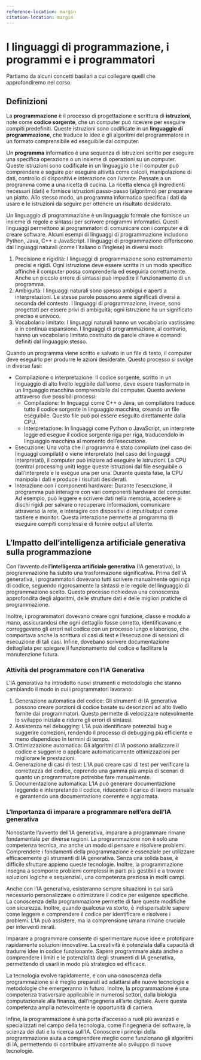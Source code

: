 ```yaml
---
reference-location: margin
citation-location: margin
---
```


# I linguaggi di programmazione, i programmi e i programmatori

Partiamo da alcuni concetti basilari a cui collegare quelli che approfondiremo nel corso.

## Definizioni

La **programmazione** è il processo di progettazione e scrittura di **istruzioni**, note come **codice sorgente**, che un computer può ricevere per eseguire compiti predefiniti. Queste istruzioni sono codificate in un **linguaggio di programmazione**, che traduce le idee e gli algoritmi del programmatore in un formato comprensibile ed eseguibile dal computer.

Un **programma** informatico è una sequenza di istruzioni scritte per eseguire una specifica operazione o un insieme di operazioni su un computer. Queste istruzioni sono codificate in un linguaggio che il computer può comprendere e seguire per eseguire attività come calcoli, manipolazione di dati, controllo di dispositivi e interazione con l'utente. Pensate a un programma come a una ricetta di cucina. La ricetta elenca gli ingredienti necessari (dati) e fornisce istruzioni passo-passo (algoritmo) per preparare un piatto. Allo stesso modo, un programma informatico specifica i dati da usare e le istruzioni da seguire per ottenere un risultato desiderato.

Un linguaggio di programmazione è un linguaggio formale che fornisce un insieme di regole e sintassi per scrivere programmi informatici. Questi linguaggi permettono ai programmatori di comunicare con i computer e di creare software. Alcuni esempi di linguaggi di programmazione includono Python, Java, C++ e JavaScript. I linguaggi di programmazione differiscono dai linguaggi naturali (come l'italiano o l'inglese) in diversi modi:

1. Precisione e rigidità: I linguaggi di programmazione sono estremamente precisi e rigidi. Ogni istruzione deve essere scritta in un modo specifico affinché il computer possa comprenderla ed eseguirla correttamente. Anche un piccolo errore di sintassi può impedire il funzionamento di un programma.
2. Ambiguità: I linguaggi naturali sono spesso ambigui e aperti a interpretazioni. Le stesse parole possono avere significati diversi a seconda del contesto. I linguaggi di programmazione, invece, sono progettati per essere privi di ambiguità; ogni istruzione ha un significato preciso e univoco.
3. Vocabolario limitato: I linguaggi naturali hanno un vocabolario vastissimo e in continua espansione. I linguaggi di programmazione, al contrario, hanno un vocabolario limitato costituito da parole chiave e comandi definiti dal linguaggio stesso.

Quando un programma viene scritto e salvato in un file di testo, il computer deve eseguirlo per produrre le azioni desiderate. Questo processo si svolge in diverse fasi:

- Compilazione o interpretazione: Il codice sorgente, scritto in un linguaggio di alto livello leggibile dall'uomo, deve essere trasformato in un linguaggio macchina comprensibile dal computer. Questo avviene attraverso due possibili processi:
    - Compilazione: In linguaggi come C++ o Java, un compilatore traduce tutto il codice sorgente in linguaggio macchina, creando un file eseguibile. Questo file può poi essere eseguito direttamente dalla CPU.
    - Interpretazione: In linguaggi come Python o JavaScript, un interprete legge ed esegue il codice sorgente riga per riga, traducendolo in linguaggio macchina al momento dell'esecuzione.
- Esecuzione: Una volta che il programma è stato compilato (nel caso dei linguaggi compilati) o viene interpretato (nel caso dei linguaggi interpretati), il computer può iniziare ad eseguire le istruzioni. La CPU (central processing unit) legge queste istruzioni dal file eseguibile o dall'interprete e le esegue una per una. Durante questa fase, la CPU manipola i dati e produce i risultati desiderati.
- Interazione con i componenti hardware: Durante l'esecuzione, il programma può interagire con vari componenti hardware del computer. Ad esempio, può leggere e scrivere dati nella memoria, accedere ai dischi rigidi per salvare o recuperare informazioni, comunicare attraverso la rete, e interagire con dispositivi di input/output come tastiere e monitor. Questa interazione permette al programma di eseguire compiti complessi e di fornire output all'utente.

## L'Impatto dell'intelligenza artificiale generativa sulla programmazione

Con l'avvento dell'**intelligenza artificiale generativa** (IA generativa), la programmazione ha subito una trasformazione significativa. Prima dell'IA generativa, i programmatori dovevano tutti scrivere manualmente ogni riga di codice, seguendo rigorosamente la sintassi e le regole del linguaggio di programmazione scelto. Questo processo richiedeva una conoscenza approfondita degli algoritmi, delle strutture dati e delle migliori pratiche di programmazione.

Inoltre, i programmatori dovevano creare ogni funzione, classe e modulo a mano, assicurandosi che ogni dettaglio fosse corretto, identificavano e correggevano gli errori nel codice con un processo lungo e laborioso, che comportava anche la scrittura di casi di test e l'esecuzione di sessioni di esecuzione di tali casi. Infine, dovebano scrivere documentazione dettagliata per spiegare il funzionamento del codice e facilitare la manutenzione futura.

### Attività del programmatore con l'IA Generativa

L'IA generativa ha introdotto nuovi strumenti e metodologie che stanno cambiando il modo in cui i programmatori lavorano:

1. Generazione automatica del codice: Gli strumenti di IA generativa possono creare porzioni di codice basate su descrizioni ad alto livello fornite dai programmatori. Questo permette di velocizzare notevolmente lo sviluppo iniziale e ridurre gli errori di sintassi.
2. Assistenza nel debugging: L'IA può identificare potenziali bug e suggerire correzioni, rendendo il processo di debugging più efficiente e meno dispendioso in termini di tempo.
3. Ottimizzazione automatica: Gli algoritmi di IA possono analizzare il codice e suggerire o applicare automaticamente ottimizzazioni per migliorare le prestazioni.
4. Generazione di casi di test: L'IA può creare casi di test per verificare la correttezza del codice, coprendo una gamma più ampia di scenari di quanto un programmatore potrebbe fare manualmente.
5. Documentazione automatica: L'IA può generare documentazione leggendo e interpretando il codice, riducendo il carico di lavoro manuale e garantendo una documentazione coerente e aggiornata.

### L'Importanza di imparare a programmare nell'era dell'IA generativa

Nonostante l'avvento dell'IA generativa, imparare a programmare rimane fondamentale per diverse ragioni. La programmazione non è solo una competenza tecnica, ma anche un modo di pensare e risolvere problemi. Comprendere i fondamenti della programmazione è essenziale per utilizzare efficacemente gli strumenti di IA generativa. Senza una solida base, è difficile sfruttare appieno queste tecnologie. Inoltre, la programmazione insegna a scomporre problemi complessi in parti più gestibili e a trovare soluzioni logiche e sequenziali, una competenza preziosa in molti campi.

Anche con l'IA generativa, esisteranno sempre situazioni in cui sarà necessario personalizzare o ottimizzare il codice per esigenze specifiche. La conoscenza della programmazione permette di fare queste modifiche con sicurezza. Inoltre, quando qualcosa va storto, è indispensabile sapere come leggere e comprendere il codice per identificare e risolvere i problemi. L'IA può assistere, ma la comprensione umana rimane cruciale per interventi mirati.

Imparare a programmare consente di sperimentare nuove idee e prototipare rapidamente soluzioni innovative. La creatività è potenziata dalla capacità di tradurre idee in codice funzionante. Sapere programmare aiuta anche a comprendere i limiti e le potenzialità degli strumenti di IA generativa, permettendo di usarli in modo più strategico ed efficace.

La tecnologia evolve rapidamente, e con una conoscenza della programmazione si è meglio preparati ad adattarsi alle nuove tecnologie e metodologie che emergeranno in futuro. Inoltre, la programmazione è una competenza trasversale applicabile in numerosi settori, dalla biologia computazionale alla finanza, dall'ingegneria all'arte digitale. Avere questa competenza amplia notevolmente le opportunità di carriera.

Infine, la programmazione è una porta d'accesso a ruoli più avanzati e specializzati nel campo della tecnologia, come l'ingegneria del software, la scienza dei dati e la ricerca sull'IA. Conoscere i principi della programmazione aiuta a comprendere meglio come funzionano gli algoritmi di IA, permettendo di contribuire attivamente allo sviluppo di nuove tecnologie.